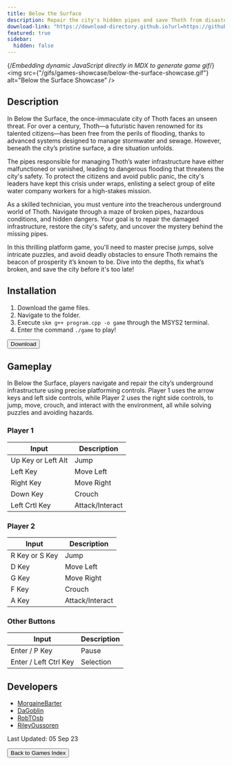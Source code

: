 ```yaml
---
title: Below the Surface
description: Repair the city's hidden pipes and save Thoth from disaster in this thrilling platform adventure!
download-link: "https://download-directory.github.io?url=https://github.com/thoth-tech/arcade-games/tree/main/games/BelowTheSurface"
featured: true
sidebar:
  hidden: false
---
```


{/*Embedding dynamic JavaScript directly in MDX to generate game gif*/}
<img
  src={"/gifs/games-showcase/below-the-surface-showcase.gif"}
  alt="Below the Surface Showcase"
/>
        
## Description

In Below the Surface, the once-immaculate city of Thoth faces an unseen threat. For over a century, Thoth—a futuristic haven renowned for its talented citizens—has been free from the perils of flooding, thanks to advanced systems designed to manage stormwater and sewage. However, beneath the city’s pristine surface, a dire situation unfolds.

 The pipes responsible for managing Thoth’s water infrastructure have either malfunctioned or vanished, leading to dangerous flooding that threatens the city's safety. To protect the citizens and avoid public panic, the city's leaders have kept this crisis under wraps, enlisting a select group of elite water company workers for a high-stakes mission. 

 As a skilled technician, you must venture into the treacherous underground world of Thoth. Navigate through a maze of broken pipes, hazardous conditions, and hidden dangers. Your goal is to repair the damaged infrastructure, restore the city's safety, and uncover the mystery behind the missing pipes. 

 In this thrilling platform game, you'll need to master precise jumps, solve intricate puzzles, and avoid deadly obstacles to ensure Thoth remains the beacon of prosperity it’s known to be. Dive into the depths, fix what’s broken, and save the city before it's too late!

## Installation

1. Download the game files.
1. Navigate to the folder.
1. Execute `skm g++ program.cpp -o game` through the MSYS2 terminal.
1. Enter the command `./game` to play!

<div class="centered-button-container">
  <button
    class="custom-button"
    onclick="window.open('https://download-directory.github.io?url=https://github.com/thoth-tech/arcade-games/tree/main/games/BelowTheSurface', '_blank')">
    Download
  </button>
</div>
        
## Gameplay
        
In Below the Surface, players navigate and repair the city’s underground infrastructure using precise platforming controls. Player 1 uses the arrow keys and left side controls, while Player 2 uses the right side controls, to jump, move, crouch, and interact with the environment, all while solving puzzles and avoiding hazards.

### **Player 1**

| Input | Description |
| --- | ----------- |
| Up Key or Left Alt| Jump |
| Left Key | Move Left |
| Right Key | Move Right |
| Down Key | Crouch |
| Left Crtl Key | Attack/Interact |

### **Player 2**  

| Input | Description |
| --- | ----------- |
| R Key or S Key| Jump |
| D Key | Move Left |
| G Key | Move Right |
| F Key | Crouch |
| A Key | Attack/Interact |

### **Other Buttons**

| Input | Description |
| --- | ----------- |
| Enter / P Key | Pause |
| Enter / Left Ctrl Key | Selection |
        
## Developers
        
- [MorgaineBarter](https://github.com/MorgaineBarter)
- [DaGoblin](https://github.com/DaGoblin)
- [RobTOsb](https://github.com/RobTOsb)
- [RileyOussoren](https://github.com/RileyOussoren)

Last Updated: 05 Sep 23

<div class="centered-button-container">
  <button class="custom-button" onclick="location.href='/games'">
    Back to Games Index
  </button>
</div>